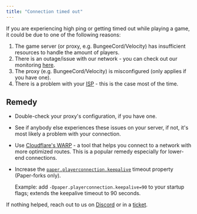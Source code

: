 ```yaml
---
title: "Connection timed out"
---
```


If you are experiencing high ping or getting timed out while playing a game, it
could be due to one of the following reasons:

1. The game server (or proxy, e.g. BungeeCord/Velocity) has insufficient
   resources to handle the amount of players.
2. There is an outage/issue with our network - you can check out our monitoring
   [here](https://status.berrybyte.net/).
3. The proxy (e.g. BungeeCord/Velocity) is misconfigured (only applies if you
   have one).
4. There is a problem with your
   [ISP](https://en.wikipedia.org/wiki/Internet_service_provider) - this is the
   case most of the time.

## Remedy

- Double-check your proxy's configuration, if you have one.
- See if anybody else experiences these issues on your server, if not, it's most
  likely a problem with your connection.
- Use [Cloudflare's WARP](https://1.1.1.1/) - a tool that helps you connect to a network with more optimized routes. This is a popular remedy especially for lower-end connections.
- Increase the
  [`paper.playerconnection.keepalive`](https://docs.papermc.io/paper/reference/system-properties#paperplayerconnectionkeepalive)
  timeout property (Paper-forks only).

  <Tip>Example: add `-Dpaper.playerconnection.keepalive=90` to your startup flags; extends the keepalive timeout to 90 seconds.</Tip>

If nothing helped, reach out to us on [Discord](https://berrybyte.net/discord)
or in a [ticket](https://berrybyte.net/ticket).
